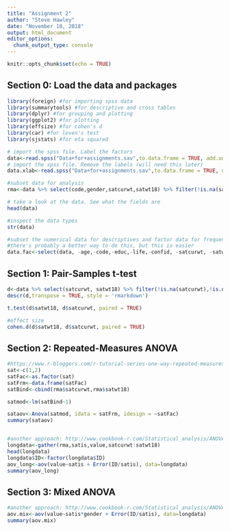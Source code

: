 ```yaml
---
title: "Assignment 2"
author: "Steve Hawley"
date: "November 18, 2018"
output: html_document
editor_options: 
  chunk_output_type: console
---
```


```r
knitr::opts_chunk$set(echo = TRUE)
```

## Section 0: Load the data and packages

```r
library(foreign) #for importing spss data
library(summarytools) #for descriptive and cross tables
library(dplyr) #for grouping and plotting
library(ggplot2) #for plotting
library(effsize) #for cohen's d
library(car) #for leven's test
library(sjstats) #for eta squared

# import the spss file. Label the factors
data<-read.spss("Data+for+assignments.sav",to.data.frame = TRUE, add.undeclared.levels = "no")
# import the spss file. Remove the labels (will need this later)
data.xlab<-read.spss("Data+for+assignments.sav",to.data.frame = TRUE, use.value.labels = FALSE)

#subset data for analysis
rma<-data %>% select(code,gender,satcurwt,satwt18) %>% filter(!is.na(satcurwt),!is.na(satwt18),!is.na(gender)) %>% mutate(ID = seq.int(n()))

# take a look at the data. See what the fields are
head(data)

#inspect the data types
str(data)

#subset the numerical data for descriptives and factor data for frequency tables
#there's probably a better way to do this, but this is easier
data.fac<-select(data, -age,-code,-educ,-life,-confid, -satcurwt, -satwt18, -health)

```

## Section 1: Pair-Samples t-test 



```r

d<-data %>% select(satcurwt, satwt18) %>% filter(!is.na(satcurwt),!is.na(satwt18))
descr(d,transpose = TRUE, style = 'rmarkdown')

t.test(d$satwt18, d$satcurwt, paired = TRUE)

#effect size
cohen.d(d$satwt18, d$satcurwt, paired = TRUE)

```

## Section 2: Repeated-Measures ANOVA



```r

#https://www.r-bloggers.com/r-tutorial-series-one-way-repeated-measures-anova/
sat<-c(1,2)
satFac<-as.factor(sat)
satFrm<-data.frame(satFac)
satBind<-cbind(rma$satcurwt,rma$satwt18)

satmod<-lm(satBind~1)

sataov<-Anova(satmod, idata = satFrm, idesign = ~satFac)
summary(sataov)


#another approach: http://www.cookbook-r.com/Statistical_analysis/ANOVA/#mixed-design-anova
longdata<-gather(rma,satis,value,satcurwt:satwt18)
head(longdata)
longdata$ID<-factor(longdata$ID)
aov_long<-aov(value~satis + Error(ID/satis), data=longdata)
summary(aov_long)

```

## Section 3: Mixed ANOVA



```r

#another approach: http://www.cookbook-r.com/Statistical_analysis/ANOVA/#mixed-design-anova
aov.mix<-aov(value~satis*gender + Error(ID/satis), data=longdata)
summary(aov.mix)

```

